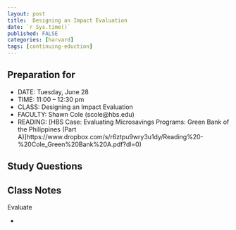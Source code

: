 ```yaml
---
layout: post
title:  Designing an Impact Evaluation
date: `r Sys.time()`
published: FALSE
categories: [harvard]
tags: [continuing-eduction]
---
```




## Preparation for

- DATE: Tuesday, June 28
- TIME: 11:00 – 12:30 pm
- CLASS: Designing an Impact Evaluation
- FACULTY: Shawn Cole (scole@hbs.edu)
- READING: [HBS Case: Evaluating Microsavings Programs: Green Bank of the Philippines (Part A)]https://www.dropbox.com/s/r6ztpu9wry3u1dy/Reading%20-%20Cole_Green%20Bank%20A.pdf?dl=0)


## Study Questions


## Class Notes

Evaluate

- 




